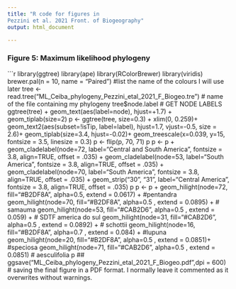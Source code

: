 ```yaml
---
title: "R code for figures in 
Pezzini et al. 2021 Front. of Biogeography"
output: html_document

---
```


### Figure 5: Maximum likelihood phylogeny

```r
library(ggtree)
library(ape)
library(RColorBrewer)
library(viridis)
brewer.pal(n = 10, name = "Paired") #list the name of the colours I will use later
tree <- read.tree("ML_Ceiba_phylogeny_Pezzini_etal_2021_F_Biogeo.tre") # name of the file containing my phylogeny
tree$node.label
# GET NODE LABELS
ggtree(tree) + geom_text(aes(label=node), hjust=+1.7) + geom_tiplab(size=2)
p <- ggtree(tree, size=0.3) +
  xlim(0, 0.259)+
  geom_text2(aes(subset=!isTip, label=label), hjust=1.7, vjust=-0.5, size = 2.6)+
  geom_tiplab(size=3.4, hjust=-0.02)+
  geom_treescale(x=0.039, y=15, fontsize = 3.5, linesize = 0.3)
p <- flip(p, 70, 71)
p
p <- p +  geom_cladelabel(node=72, label="Central and 
South America", fontsize = 3.8, align=TRUE,  offset = .035) +
  geom_cladelabel(node=53, label="South 
America", fontsize = 3.8, align=TRUE,  offset = .035) +
  geom_cladelabel(node=70, label="South 
America", fontsize = 3.8, align=TRUE,  offset = .035) +
  geom_strip("30", "31", label="Central 
America", fontsize = 3.8, align=TRUE,  offset = .035)
p
p <- p +  geom_hilight(node=72, fill="#B2DF8A", alpha=0.5, extend = 0.0617) + #pentandra
  geom_hilight(node=70, fill="#B2DF8A", alpha=0.5 , extend = 0.0895) + # samauma
  geom_hilight(node=53, fill="#CAB2D6", alpha=0.5 , extend = 0.059) + # SDTF america do sul
  geom_hilight(node=31, fill="#CAB2D6", alpha=0.5 , extend = 0.0892) + # schottii
  geom_hilight(node=16, fill="#B2DF8A", alpha=0.7 , extend = 0.084) + #lupuna
  geom_hilight(node=20, fill="#B2DF8A", alpha=0.5 , extend = 0.0851)+ #speciosa
  geom_hilight(node=71, fill="#CAB2D6", alpha=0.5 , extend = 0.0851)  # aesculifolia
p
## ggsave("ML_Ceiba_phylogeny_Pezzini_etal_2021_F_Biogeo.pdf",dpi = 600) # saving the final figure in a PDF format. I normally leave it commented as it overwrites without warnings.
